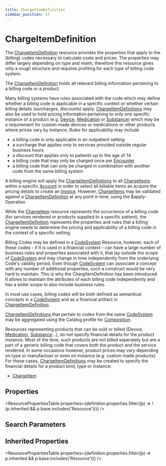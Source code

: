 ```yaml
---
title: ChargeItemDefinition
sidebar_position: 17
---
```


# ChargeItemDefinition

The <a href="/docs/api/fhir/resources/chargeitemdefinition">ChargeItemDefinition</a> resource provides the properties that apply to the (billing) codes necessary to calculate costs and prices. The properties may differ largely depending on type and realm, therefore this resource gives only a rough structure and requires profiling for each type of billing code system.

  <Tabs queryString="intro-section">
  <TabItem value="usage" label="Usage" default>
    <div>   <a name="scope"></a>      <p> The <a href="/docs/api/fhir/resources/chargeitemdefinition">ChargeItemDefinition</a> holds all relevant billing information pertaining to a billing code or a product.   </p>   <p> Many billing systems have rules associated with the code which may define whether a billing code is applicable in a specific context or whether certain billing details (surcharges, discounts) apply.  <a href="/docs/api/fhir/resources/chargeitemdefinition">ChargeItemDefinitions</a> may also be used to hold pricing information pertaining to only one specific instance of a product (e.g. <a href="/docs/api/fhir/resources/device">Device</a>, <a href="/docs/api/fhir/resources/medication">Medication</a> or <a href="/docs/api/fhir/resources/substance">Substance</a>) which may be a requirement for custom made devices or medications or other products where prices vary by instance.   Rules for applicability may include    </p><ul>     <li>a billing code is only applicable in an outpatient setting</li>     <li>a surcharge that applies only to services provided outside regular business hours</li>     <li>a discount that applies only to patients up to the age of 14</li>     <li>a billing code that may only be charged once per <a href="/docs/api/fhir/resources/encounter">Encounter</a></li>     <li>a billing code that can only be charged in combination with another code from the same billing system</li>    </ul>   <p></p>   <p> A billing engine will apply the <a href="/docs/api/fhir/resources/chargeitemdefinition">ChargeItemDefinitions</a> to all <a href="/docs/api/fhir/resources/chargeitem">ChargeItems</a> within a specific <a href="/docs/api/fhir/resources/account">Account</a> in order to select all billable items  an acquire the pricing details to create an <a href="/docs/api/fhir/resources/invoice">Invoice</a>. However, <a href="/docs/api/fhir/resources/chargeitem">ChargeItems</a> may be validated against a <a href="/docs/api/fhir/resources/chargeitemdefinition">ChargeItemDefinition</a> at any point in time, using the $apply-Operation   </p>  </div>
    </TabItem>
  <TabItem value="relationships" label="Relationships">
    <div>      <p>   While the <a href="/docs/api/fhir/resources/chargeitem">ChargeItem</a> resource represents the occurrence of a billing code (for services rendered or products supplied to a specific patient), the <a href="/docs/api/fhir/resources/chargeitemdefinition">ChargeItemDefinition</a> represents the properties and rules that a billing engine needs to determine the pricing and applicability of a billing code in the context of a specific setting.   </p><p>   Billing Codes may be defined in a <a href="/docs/api/fhir/resources/codesystem">CodeSystem</a> Resource, however, each of these codes - if it is used in a financial context - can have a large number of business rules and properties associated with it, that lay outside the scope of <a href="/docs/api/fhir/resources/codesystem">CodeSystem</a> and may change in time independently from the underlying Code's validity period.   Even though <a href="/docs/api/fhir/resources/codesystem">CodeSystem</a> can associate a concept with any number of additional properties, such a construct would be very hard to maintain. This is why the ChargItemDefinition has been introduced. It allows to maintain the attributes of each billing code independently and has a wider scope to also include business rules.   </p><p>   In most use cases, billing codes will be both defined as semantical concepts in a <a href="/docs/api/fhir/resources/codesystem">CodeSystem</a> and as a financial artifact in <a href="/docs/api/fhir/resources/chargeitemdefinition">ChargeItemDefinition</a>.   </p><p>   <a href="/docs/api/fhir/resources/chargeitemdefinition">ChargeItemDefinitions</a> that pertain to codes from the same <a href="/docs/api/fhir/resources/codesystem">CodeSystem</a> may be aggregated using the Catalog profile for <a href="/docs/api/fhir/resources/composition">Composition</a>.    </p><p>   Resources representing products that can be sold or billed (Device, <a href="/docs/api/fhir/resources/medication">Medication</a>, <a href="/docs/api/fhir/resources/substance">Substance</a>...), do not specify financial details for the product instance. Most of the time, such products are not billed seperately but are a part of a generic billing code that covers both the product and the service rendered.    In some occasions however, product prices may vary depending on type or manufactuer or even on instance (e.g. custom made products). For these cases,  <a href="/docs/api/fhir/resources/chargeitemdefinition">ChargeItemDefinitions</a> may be created to specify the financial details for a product kind, type or instance.   </p>  </div>
    </TabItem>
  
  <TabItem value="referencedBy" label="Referenced By">
    <ul><li><a href="/docs/api/fhir/resources/chargeitem">ChargeItem</a></li></ul>
    </TabItem>
</Tabs>


## Properties

<ResourcePropertiesTable properties={definition.properties.filter((p) => !(p.inherited && p.base.includes('Resource')))} />

## Search Parameters

<SearchParamsTable searchParams={definition.searchParameters} />

## Inherited Properties

<ResourcePropertiesTable properties={definition.properties.filter((p) => p.inherited && p.base.includes('Resource'))} />


